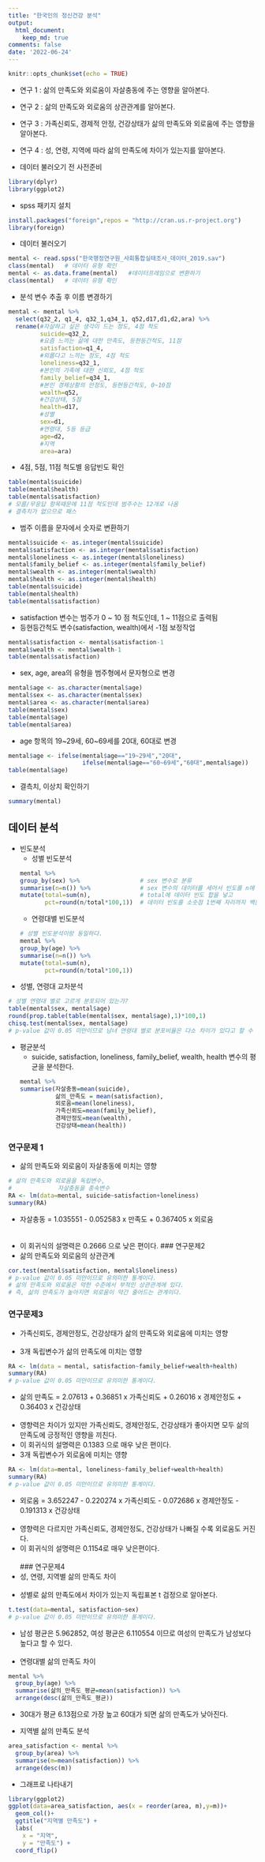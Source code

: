 ```yaml
---
title: "한국인의 정신건강 분석"
output:
  html_document:
    keep_md: true
comments: false
date: '2022-06-24'
---
```


```r
knitr::opts_chunk$set(echo = TRUE)
```

- 연구 1 : 삶의 만족도와 외로움이 자살충동에 주는 영향을 알아본다.
- 연구 2 : 삶의 만족도와 외로움의 상관관계를 알아본다.
- 연구 3 : 가족신뢰도, 경제적 안정, 건강상태가 삶의 만족도와 외로움에 주는 영향을 알아본다.
- 연구 4 : 성, 연령, 지역에 따라 삶의 만족도에 차이가 있는지를 알아본다.

- 데이터 불러오기 전 사전준비
```r
library(dplyr)
library(ggplot2)
```

- spss 패키지 설치
```r
install.packages("foreign",repos = "http://cran.us.r-project.org")
library(foreign)
```
- 데이터 불러오기
```r
mental <- read.spss("한국행정연구원_사회통합실태조사_데이터_2019.sav")
class(mental)   # 데이터 유형 확인
mental <- as.data.frame(mental)   #데이터프레임으로 변환하기
class(mental)   # 데이터 유형 확인
```

- 분석 변수 추출 후 이름 변경하기
```r
mental <- mental %>% 
  select(q32_2, q1_4, q32_1,q34_1, q52,d17,d1,d2,ara) %>% 
  rename(#자살하고 싶은 생각이 드는 정도, 4점 척도
         suicide=q32_2,
         #요즘 느끼는 삶에 대한 만족도, 등현등간척도, 11점
         satisfaction=q1_4,
         #외롭다고 느끼는 정도, 4점 척도
         loneliness=q32_1,
         #본인의 가족에 대한 신뢰도, 4점 척도
         family_belief=q34_1,
         #본인 경제상황의 안정도, 등현등간척도, 0~10점
         wealth=q52,
         #건강상태, 5점
         health=d17,
         #성별
         sex=d1,
         #연령대, 5등 등급
         age=d2,
         #지역
         area=ara)
```
- 4점, 5점, 11점 척도별 응답빈도 확인
```r
table(mental$suicide)
table(mental$health)
table(mental$satisfaction)
# 모름/무응답 항목때문에 11점 척도인데 범주수는 12개로 나옴
# 결측치가 없으므로 패스
```

- 범주 이름을 문자에서 숫자로 변환하기
```r
mental$suicide <- as.integer(mental$suicide)
mental$satisfaction <- as.integer(mental$satisfaction)
mental$loneliness <- as.integer(mental$loneliness)
mental$family_belief <- as.integer(mental$family_belief)
mental$wealth <- as.integer(mental$wealth)
mental$health <- as.integer(mental$health)
table(mental$suicide)
table(mental$health)
table(mental$satisfaction)
```

- satisfaction 변수는 범주가 0 ~ 10 점 척도인데, 1 ~ 11점으로 출력됨
- 등현등간척도 변수(satisfaction, wealth)에서 -1점 보정작업
```r
mental$satisfaction <- mental$satisfaction-1
mental$wealth <- mental$wealth-1
table(mental$satisfaction)
```

- sex, age, area의 유형을 범주형에서 문자형으로 변경
```r
mental$age <- as.character(mental$age)
mental$sex <- as.character(mental$sex)
mental$area <- as.character(mental$area)
table(mental$sex)
table(mental$age)
table(mental$area)
```

- age 항목의 19~29세, 60~69세를 20대, 60대로 변경
```r
mental$age <- ifelse(mental$age=="19~29세","20대",
                     ifelse(mental$age=="60~69세","60대",mental$age))
table(mental$age)
```

- 결측치, 이상치 확인하기
```r
summary(mental)
```

## 데이터 분석
- 빈도분석
  + 성별 빈도분석
```r
mental %>% 
  group_by(sex) %>%                 # sex 변수로 분류
  summarise(n=n()) %>%              # sex 변수의 데이터를 세어서 빈도를 n에 입력한다
  mutate(total=sum(n),              # total에 데이터 빈도 합을 넣고
         pct=round(n/total*100,1))  # 데이터 빈도를 소숫점 1번째 자리까지 백분율로 구한다
```
  
  + 연령대별 빈도분석
```r
# 성별 빈도분석이랑 동일하다.
mental %>% 
  group_by(age) %>% 
  summarise(n=n()) %>% 
  mutate(total=sum(n),
         pct=round(n/total*100,1))
```
  
- 성별, 연령대 교차분석
```r
# 성별 연령대 별로 고르게 분포되어 있는가?
table(mental$sex, mental$age)
round(prop.table(table(mental$sex, mental$age),1)*100,1)
chisq.test(mental$sex, mental$age)
# p-value 값이 0.05 미만이므로 남녀 연령대 별로 분포비율은 다소 차이가 있다고 할 수 있다.
```

- 평균분석
  + suicide, satisfaction, loneliness, family_belief, wealth, health 변수의 평균을 분석한다.
```r
mental %>% 
  summarise(자살충동=mean(suicide),
            삶의_만족도 = mean(satisfaction),
            외로움=mean(loneliness),
            가족신뢰도=mean(family_belief),
            경제안정도=mean(wealth),
            건강상태=mean(health))
```
  
### 연구문제 1
- 삶의 만족도와 외로움이 자살충동에 미치는 영향
```r
# 삶의 만족도와 외로움을 독립변수, 
#             자살충동을 종속변수
RA <- lm(data=mental, suicide~satisfaction+loneliness)
summary(RA)
```

- 자살충동 = 1.035551 - 0.052583 x 만족도 + 0.367405 x 외로움  
<br>  
- 이 회귀식의 설명력은 0.2666 으로 낮은 편이다.
### 연구문제2
- 삶의 만족도와 외로움의 상관관계
```r
cor.test(mental$satisfaction, mental$loneliness)
# p-value 값이 0.05 미만이므로 유의미한 통계이다.
# 삶의 만족도와 외로움은 약한 수준에서 부적인 상관관계에 있다.
# 즉, 삶의 만족도가 높아지면 외로움이 약간 줄어드는 관계이다.
```

### 연구문제3
- 가족신뢰도, 경제안정도, 건강상태가 삶의 만족도와 외로움에 미치는 영향
<br>  
- 3개 독립변수가 삶의 만족도에 미치는 영향
```r
RA <- lm(data = mental, satisfaction~family_belief+wealth+health)
summary(RA)
# p-value 값이 0.05 미만이므로 유의미한 통계이다.
```

- 삶의 만족도 = 2.07613 + 0.36851 x 가족신뢰도 + 0.26016 x 경제안정도 + 0.36403 x 건강상태
<br>  
- 영향력은 차이가 있지만 가족신뢰도, 경제안정도, 건강상태가 좋아지면 모두 삶의 만족도에 긍정적인 영향을 끼친다.
- 이 회귀식의 설명력은 0.1383 으로 매우 낮은 편이다.
<br> 
- 3개 독립변수가 외로움에 미치는 영향
```r
RA <- lm(data=mental, loneliness~family_belief+wealth+health)
summary(RA)
# p-value 값이 0.05 미만이므로 유의미한 통계이다.
```

- 외로움 = 3.652247 - 0.220274 x 가족신뢰도 - 0.072686 x 경제안정도 - 0.191313 x 건강상태
<br>  
- 영향력은 다르지만 가족신뢰도, 경제안정도, 건강상태가 나빠질 수록 외로움도 커진다.
- 이 회귀식의 설명력은 0.1154로 매우 낮은편이다.
<br>  
### 연구문제4
- 성, 연령, 지역별 삶의 만족도 차이
<br>  
- 성별로 삶의 만족도에서 차이가 있는지 독립표본 t 검정으로 알아본다.
```r
t.test(data=mental, satisfaction~sex)
# p-value 값이 0.05 미만이므로 유의미한 통계이다.
```

- 남성 평균은 5.962852, 여성 평균은 6.110554 이므로 여성의 만족도가 남성보다 높다고 할 수 있다.
<br>  
- 연령대별 삶의 만족도 차이
```r
mental %>% 
  group_by(age) %>% 
  summarise(삶의_만족도_평균=mean(satisfaction)) %>% 
  arrange(desc(삶의_만족도_평균))
```

- 30대가 평균 6.13점으로 가장 높고 60대가 되면 삶의 만족도가 낮아진다.
<br>  

- 지역별 삶의 만족도 분석
```r
area_satisfaction <- mental %>% 
  group_by(area) %>% 
  summarise(m=mean(satisfaction)) %>% 
  arrange(desc(m))
```
- 그래프로 나타내기
```r
library(ggplot2)
ggplot(data=area_satisfaction, aes(x = reorder(area, m),y=m))+
  geom_col()+
  ggtitle("지역별 만족도") + 
  labs(
    x = "지역",
    y = "만족도") +
  coord_flip()
```



